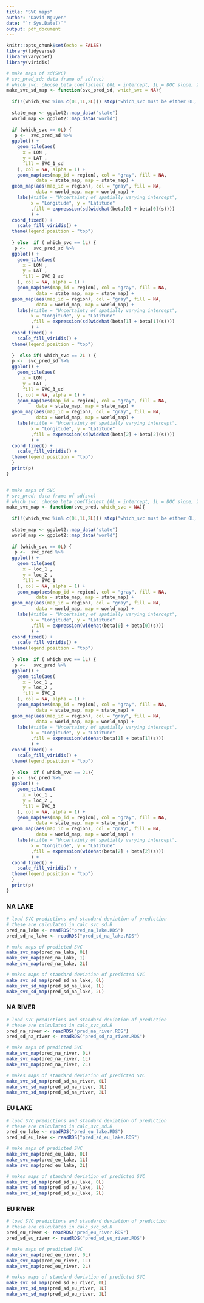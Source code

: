 ```yaml
---
title: "SVC maps"
author: "David Nguyen"
date: "`r Sys.Date()`"
output: pdf_document
---
```


```r
knitr::opts_chunk$set(echo = FALSE)
library(tidyverse)
library(varycoef)
library(viridis)

# make maps of sd(SVC)
# svc_pred_sd: data frame of sd(svc)
# which_svc: choose beta coefficient (0L = intercept, 1L = DOC slope, 2L = P slope)
make_svc_sd_map <- function(svc_pred_sd, which_svc = NA){
  
  if(!(which_svc %in% c(0L,1L,2L))) stop("which_svc must be either 0L, 1L, 2L")
  
  state_map <- ggplot2::map_data("state")
  world_map <- ggplot2::map_data("world")
  
  if (which_svc == 0L) {
   p <-  svc_pred_sd %>%
  ggplot() + 
    geom_tile(aes(
      x = LON ,
      y = LAT ,
      fill = SVC_1_sd
    ), col = NA, alpha = 1) +
    geom_map(aes(map_id = region), col = "gray", fill = NA, 
           data = state_map, map = state_map) +
  geom_map(aes(map_id = region), col = "gray", fill = NA, 
           data = world_map, map = world_map) +
    labs(#title = "Uncertainty of spatially varying intercept", 
         x = "Longitude", y = "Latitude"
         ,fill = expression(sd(widehat(beta[0] + beta[0](s))))
         ) +
  coord_fixed() +
    scale_fill_viridis() +
  theme(legend.position = "top")
    
  } else  if ( which_svc == 1L) {
   p <-   svc_pred_sd %>%
  ggplot() + 
    geom_tile(aes(
      x = LON ,
      y = LAT ,
      fill = SVC_2_sd
    ), col = NA, alpha = 1) +
    geom_map(aes(map_id = region), col = "gray", fill = NA, 
           data = state_map, map = state_map) +
  geom_map(aes(map_id = region), col = "gray", fill = NA, 
           data = world_map, map = world_map) +
    labs(#title = "Uncertainty of spatially varying intercept", 
         x = "Longitude", y = "Latitude"
         ,fill = expression(sd(widehat(beta[1] + beta[1](s))))
         ) +
  coord_fixed() +
    scale_fill_viridis() +
  theme(legend.position = "top")
   
  }  else if( which_svc == 2L ) {
  p <-  svc_pred_sd %>%
  ggplot() + 
    geom_tile(aes(
      x = LON ,
      y = LAT ,
      fill = SVC_3_sd
    ), col = NA, alpha = 1) +
    geom_map(aes(map_id = region), col = "gray", fill = NA, 
           data = state_map, map = state_map) +
  geom_map(aes(map_id = region), col = "gray", fill = NA, 
           data = world_map, map = world_map) +
    labs(#title = "Uncertainty of spatially varying intercept", 
         x = "Longitude", y = "Latitude"
         ,fill = expression(sd(widehat(beta[2] + beta[2](s))))
         ) +
  coord_fixed() +
    scale_fill_viridis() +
  theme(legend.position = "top")
  }
  print(p)
}


# make maps of SVC
# svc_pred: data frame of sd(svc)
# which_svc: choose beta coefficient (0L = intercept, 1L = DOC slope, 2L = P slope)
make_svc_map <- function(svc_pred, which_svc = NA){
  
  if(!(which_svc %in% c(0L,1L,2L))) stop("which_svc must be either 0L, 1L, 2L")
  
  state_map <- ggplot2::map_data("state")
  world_map <- ggplot2::map_data("world")
  
  if (which_svc == 0L) {
   p <-  svc_pred %>%
  ggplot() + 
    geom_tile(aes(
      x = loc_1 ,
      y = loc_2 ,
      fill = SVC_1
    ), col = NA, alpha = 1) +
    geom_map(aes(map_id = region), col = "gray", fill = NA, 
           data = state_map, map = state_map) +
  geom_map(aes(map_id = region), col = "gray", fill = NA, 
           data = world_map, map = world_map) +
    labs(#title = "Uncertainty of spatially varying intercept", 
         x = "Longitude", y = "Latitude"
         ,fill = expression(widehat(beta[0] + beta[0](s)))
         ) +
  coord_fixed() +
    scale_fill_viridis() +
  theme(legend.position = "top")
    
  } else  if ( which_svc == 1L) {
   p <-   svc_pred %>%
  ggplot() + 
    geom_tile(aes(
      x = loc_1 ,
      y = loc_2 ,
      fill = SVC_2
    ), col = NA, alpha = 1) +
    geom_map(aes(map_id = region), col = "gray", fill = NA, 
           data = state_map, map = state_map) +
  geom_map(aes(map_id = region), col = "gray", fill = NA, 
           data = world_map, map = world_map) +
    labs(#title = "Uncertainty of spatially varying intercept", 
         x = "Longitude", y = "Latitude"
         ,fill = expression(widehat(beta[1] + beta[1](s)))
         ) +
  coord_fixed() +
    scale_fill_viridis() +
  theme(legend.position = "top")
   
  } else  if ( which_svc == 2L){
  p <-  svc_pred %>%
  ggplot() + 
    geom_tile(aes(
      x = loc_1 ,
      y = loc_2 ,
      fill = SVC_3
    ), col = NA, alpha = 1) +
    geom_map(aes(map_id = region), col = "gray", fill = NA, 
           data = state_map, map = state_map) +
  geom_map(aes(map_id = region), col = "gray", fill = NA, 
           data = world_map, map = world_map) +
    labs(#title = "Uncertainty of spatially varying intercept", 
         x = "Longitude", y = "Latitude"
         ,fill = expression(widehat(beta[2] + beta[2](s)))
         ) +
  coord_fixed() +
    scale_fill_viridis() +
  theme(legend.position = "top")
  }
  print(p)
}
```

### NA LAKE

```r
# load SVC predictions and standard deviation of prediction
# these are calculated in calc_svc_sd.R
pred_na_lake <- readRDS("pred_na_lake.RDS")
pred_sd_na_lake <- readRDS("pred_sd_na_lake.RDS")
```

```r
# make maps of predicted SVC
make_svc_map(pred_na_lake, 0L)  
make_svc_map(pred_na_lake, 1)  
make_svc_map(pred_na_lake, 2L)  
```

```r
# makes maps of standard deviation of predicted SVC
make_svc_sd_map(pred_sd_na_lake, 0L)  
make_svc_sd_map(pred_sd_na_lake, 1L)  
make_svc_sd_map(pred_sd_na_lake, 2L)  
```

### NA RIVER

```r
# load SVC predictions and standard deviation of prediction
# these are calculated in calc_svc_sd.R
pred_na_river <- readRDS("pred_na_river.RDS")
pred_sd_na_river <- readRDS("pred_sd_na_river.RDS")
```

```r
# make maps of predicted SVC
make_svc_map(pred_na_river, 0L)  
make_svc_map(pred_na_river, 1L)  
make_svc_map(pred_na_river, 2L)  
```

```r
# makes maps of standard deviation of predicted SVC
make_svc_sd_map(pred_sd_na_river, 0L)  
make_svc_sd_map(pred_sd_na_river, 1L)  
make_svc_sd_map(pred_sd_na_river, 2L)  
```


### EU LAKE

```r
# load SVC predictions and standard deviation of prediction
# these are calculated in calc_svc_sd.R
pred_eu_lake <- readRDS("pred_eu_lake.RDS")
pred_sd_eu_lake <- readRDS("pred_sd_eu_lake.RDS")
```

```r
# make maps of predicted SVC
make_svc_map(pred_eu_lake, 0L)  
make_svc_map(pred_eu_lake, 1L)  
make_svc_map(pred_eu_lake, 2L)  
```

```r
# makes maps of standard deviation of predicted SVC
make_svc_sd_map(pred_sd_eu_lake, 0L)  
make_svc_sd_map(pred_sd_eu_lake, 1L)  
make_svc_sd_map(pred_sd_eu_lake, 2L)  
```

### EU RIVER

```r
# load SVC predictions and standard deviation of prediction
# these are calculated in calc_svc_sd.R
pred_eu_river <- readRDS("pred_eu_river.RDS")
pred_sd_eu_river <- readRDS("pred_sd_eu_river.RDS")
```

```r
# make maps of predicted SVC
make_svc_map(pred_eu_river, 0L)  
make_svc_map(pred_eu_river, 1L)  
make_svc_map(pred_eu_river, 2L)  
```

```r
# makes maps of standard deviation of predicted SVC
make_svc_sd_map(pred_sd_eu_river, 0L)  
make_svc_sd_map(pred_sd_eu_river, 1L)  
make_svc_sd_map(pred_sd_eu_river, 2L)  
```
